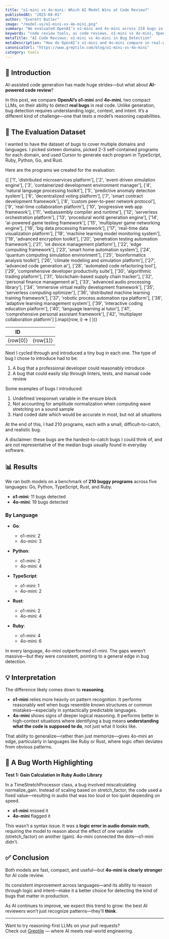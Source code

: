 ```yaml
---
title: "o1-mini vs 4o-mini: Which AI Model Wins at Code Review?"
publishedAt: "2025-04-01"
author: "Everett Butler"
image: "/model-vs/o1-mini-vs-4o-mini.png"
summary: "We evaluated OpenAI’s o1-mini and 4o-mini across 210 bugs in five languages to see which delivers better AI code reviews. The results show how reasoning improves bug detection."
keywords: "code review tools, ai code reviews, o1-mini vs 4o-mini, OpenAI LLMs, automated bug detection"
metaTitle: "AI Code Reviews: o1-mini vs 4o-mini in Bug Detection"
metaDescription: "How do OpenAI’s o1-mini and 4o-mini compare in real-world bug detection? We tested both across 210 issues to assess which AI model makes a better code review tool."
canonicalUrl: "https://www.greptile.com/blog/o1-mini-vs-4o-mini"
category: tools
---
```


## 🧠 Introduction

AI-assisted code generation has made huge strides—but what about **AI-powered code review**?

In this post, we compare **OpenAI’s o1-mini** and **4o-mini**, two compact LLMs, on their ability to detect **real bugs** in real code. Unlike generation, bug detection requires understanding logic, context, and intent. It’s a different kind of challenge—one that tests a model’s reasoning capabilities.


## 🧪 The Evaluation Dataset

I wanted to have the dataset of bugs to cover multiple domains and languages. I picked sixteen domains, picked 2-3 self-contained programs for each domain, and used Cursor to generate each program in TypeScript, Ruby, Python, Go, and Rust.

Here are the programs we created for the evaluation:

<table
	style={{
		borderCollapse: 'collapse',
		width: '100%',
		margin: '2rem 0',
		borderRadius: '8px',
		overflow: 'hidden',
		fontSize: '0.95rem',
		lineHeight: '1.5'
	}}>
	<thead>
		<tr>
			<th
				style={{
					backgroundColor: '#f8fafc',
					padding: '1rem',
					textAlign: 'left',
					borderBottom: '1px solid #e2e8f0',
					fontWeight: '600',
					color: '#1a202c'
				}}>
				ID
			</th>
			<th
				style={{
					backgroundColor: '#f8fafc',
					padding: '1rem',
					textAlign: 'left',
					borderBottom: '1px solid #e2e8f0',
					fontWeight: '600',
					color: '#1a202c'
				}}></th>
		</tr>
	</thead>
	<tbody>
		{[
			['1', 'distributed microservices platform'],
			['2', 'event-driven simulation engine'],
			['3', 'containerized development environment manager'],
			['4', 'natural language processing toolkit'],
			['5', 'predictive anomaly detection system'],
			['6', 'decentralized voting platform'],
			['7', 'smart contract development framework'],
			['8', 'custom peer-to-peer network protocol'],
			['9', 'real-time collaboration platform'],
			['10', 'progressive web app framework'],
			['11', 'webassembly compiler and runtime'],
			['12', 'serverless orchestration platform'],
			['13', 'procedural world generation engine'],
			['14', 'ai-powered game testing framework'],
			['15', 'multiplayer game networking engine'],
			['16', 'big data processing framework'],
			['17', 'real-time data visualization platform'],
			['18', 'machine learning model monitoring system'],
			['19', 'advanced encryption toolkit'],
			['20', 'penetration testing automation framework'],
			['21', 'iot device management platform'],
			['22', 'edge computing framework'],
			['23', 'smart home automation system'],
			['24', 'quantum computing simulation environment'],
			['25', 'bioinformatics analysis toolkit'],
			['26', 'climate modeling and simulation platform'],
			['27', 'advanced code generation ai'],
			['28', 'automated code refactoring tool'],
			['29', 'comprehensive developer productivity suite'],
			['30', 'algorithmic trading platform'],
			['31', 'blockchain-based supply chain tracker'],
			['32', 'personal finance management ai'],
			['33', 'advanced audio processing library'],
			['34', 'immersive virtual reality development framework'],
			['35', 'serverless computing optimizer'],
			['36', 'distributed machine learning training framework'],
			['37', 'robotic process automation rpa platform'],
			['38', 'adaptive learning management system'],
			['39', 'interactive coding education platform'],
			['40', 'language learning ai tutor'],
			['41', 'comprehensive personal assistant framework'],
			['42', 'multiplayer collaboration platform']
		].map((row, i) => (
			<tr
				key={i}
				style={{
					backgroundColor: 'var(--tw-prose-bg, white)',
					transition: 'background-color 0.2s'
				}}>
				<td
					style={{
						padding: '1rem',
						borderBottom: '1px solid var(--tw-prose-border, #e2e8f0)',
						color: 'var(--tw-prose-body, #1a202c)'
					}}>
					{row[0]}
				</td>
				<td
					style={{
						padding: '1rem',
						borderBottom: '1px solid var(--tw-prose-border, #e2e8f0)',
						color: 'var(--tw-prose-body, #1a202c)'
					}}>
					{row[1]}
				</td>
			</tr>
		))}
	</tbody>
</table>

Next I cycled through and introduced a tiny bug in each one. The type of bug I chose to introduce had to be:

1. A bug that a professional developer could reasonably introduce
2. A bug that could easily slip through linters, tests, and manual code review

Some examples of bugs I introduced:

1. Undefined \response\ variable in the ensure block
2. Not accounting for amplitude normalization when computing wave stretching on a sound sample
3. Hard coded date which would be accurate in most, but not all situations

At the end of this, I had 210 programs, each with a small, difficult-to-catch, and realistic bug.

A disclaimer: these bugs are the hardest-to-catch bugs I could think of, and are not representative of the median bugs usually found in everyday software.

## 📊 Results

We ran both models on a benchmark of **210 buggy programs** across five languages: Go, Python, TypeScript, Rust, and Ruby.

- **o1-mini**: 11 bugs detected  
- **4o-mini**: 19 bugs detected

### By Language

- **Go**:  
  - o1-mini: 2  
  - 4o-mini: 3

- **Python**:  
  - o1-mini: 2  
  - 4o-mini: 4

- **TypeScript**:  
  - o1-mini: 1  
  - 4o-mini: 2

- **Rust**:  
  - o1-mini: 2  
  - 4o-mini: 4

- **Ruby**:  
  - o1-mini: 4  
  - 4o-mini: 6

In every language, 4o-mini outperformed o1-mini. The gaps weren’t massive—but they were consistent, pointing to a general edge in bug detection.

## 💡 Interpretation

The difference likely comes down to **reasoning**.

- **o1-mini** relies more heavily on pattern recognition. It performs reasonably well when bugs resemble known structures or common mistakes—especially in syntactically predictable languages.
- **4o-mini** shows signs of deeper logical reasoning. It performs better in high-context situations where identifying a bug means **understanding what the code is supposed to do**, not just what it looks like.

That ability to generalize—rather than just memorize—gives 4o-mini an edge, particularly in languages like Ruby or Rust, where logic often deviates from obvious patterns.

## 🐞 A Bug Worth Highlighting

**Test 1: Gain Calculation in Ruby Audio Library**

In a TimeStretchProcessor class, a bug involved miscalculating normalize_gain. Instead of scaling based on stretch_factor, the code used a fixed value—resulting in audio that was too loud or too quiet depending on speed.

- **o1-mini** missed it  
- **4o-mini** flagged it

This wasn’t a syntax issue. It was a **logic error in audio domain math**, requiring the model to reason about the effect of one variable (stretch_factor) on another (gain). 4o-mini connected the dots—o1-mini didn’t.

## ✅ Conclusion

Both models are fast, compact, and useful—but **4o-mini is clearly stronger** for AI code review.

Its consistent improvement across languages—and its ability to reason through logic and intent—make it a better choice for detecting the kind of bugs that matter in production.

As AI continues to improve, we expect this trend to grow: the best AI reviewers won’t just recognize patterns—they’ll **think**.

---
Want to try reasoning-first LLMs on your pull requests?  
Check out [Greptile](https://www.greptile.com) — where AI meets real-world engineering.
